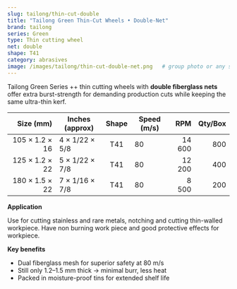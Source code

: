 ```yaml
---
slug: tailong/thin-cut-double
title: "Tailong Green Thin-Cut Wheels • Double-Net"
brand: tailong
series: Green
type: Thin cutting wheel
net: double
shape: T41
category: abrasives
image: /images/tailong/thin-cut-double-net.png   # group photo or any size
---
```


Tailong Green Series ++ thin cutting wheels with **double fiberglass nets**
offer extra burst-strength for demanding production cuts while keeping the
same ultra-thin kerf.

| Size&nbsp;(mm) | Inches (approx) | Shape | Speed (m/s) |   RPM | Qty/Box |
|---------------:|-----------------|:-----:|-------------|------:|--------:|
| 105 × 1.2 × 16 | 4 × 1/22 × 5/8  | T41   | 80 | 14 600 | 800 |
| 125 × 1.2 × 22 | 5 × 1/22 × 7/8  | T41   | 80 | 12 200 | 400 |
| 180 × 1.5 × 22 | 7 × 1/16 × 7/8  | T41   | 80 |  8 500 | 200 |

**Application** 

Use for cutting stainless and rare metals, notching and cutting thin-walled workpiece. Have
non burning work piece and good protective effects for workpiece.

**Key benefits**

- Dual fiberglass mesh for superior safety at 80 m/s  
- Still only 1.2–1.5 mm thick → minimal burr, less heat  
- Packed in moisture-proof tins for extended shelf life

